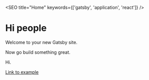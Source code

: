 <SEO title="Home" keywords={['gatsby', 'application', 'react']} />

# Hi people

Welcome to your new Gatsby site.

Now go build something great.

<div style={{ maxWidth: '300px', marginBottom: '1.45rem' }}>
  Hi.
</div>

[Link to example](example)
